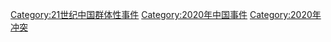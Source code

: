 [[Category:21世纪中国群体性事件|Category:21世纪中国群体性事件]]
[[Category:2020年中国事件|Category:2020年中国事件]]
[[Category:2020年冲突|Category:2020年冲突]]